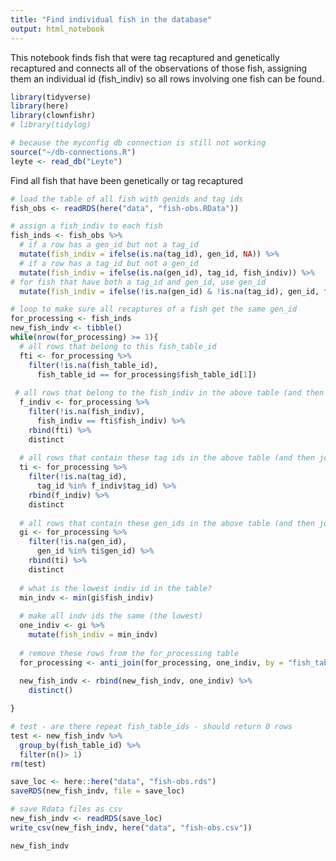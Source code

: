 ```yaml
---
title: "Find individual fish in the database"
output: html_notebook
---
```

This notebook finds fish that were tag recaptured and genetically recaptured and connects all of the observations of those fish, assigning them an individual id (fish_indiv) so all rows involving one fish can be found.

```r
library(tidyverse)
library(here)
library(clownfishr)
# library(tidylog)

# because the myconfig db connection is still not working
source("~/db-connections.R")
leyte <- read_db("Leyte")
```

Find all fish that have been genetically or tag recaptured
```r
# load the table of all fish with genids and tag ids
fish_obs <- readRDS(here("data", "fish-obs.RData"))

# assign a fish_indiv to each fish
fish_inds <- fish_obs %>% 
  # if a row has a gen_id but not a tag_id
  mutate(fish_indiv = ifelse(is.na(tag_id), gen_id, NA)) %>% 
  # if a row has a tag_id but not a gen_id
  mutate(fish_indiv = ifelse(is.na(gen_id), tag_id, fish_indiv)) %>% 
# for fish that have both a tag_id and gen_id, use gen_id
  mutate(fish_indiv = ifelse(!is.na(gen_id) & !is.na(tag_id), gen_id, fish_indiv))

# loop to make sure all recaptures of a fish get the same gen_id
for_processing <- fish_inds
new_fish_indv <- tibble()
while(nrow(for_processing) >= 1){
  # all rows that belong to this fish_table_id
  fti <- for_processing %>% 
    filter(!is.na(fish_table_id), 
      fish_table_id == for_processing$fish_table_id[1])
  
 # all rows that belong to the fish_indiv in the above table (and then join the above table)
  f_indiv <- for_processing %>% 
    filter(!is.na(fish_indiv), 
      fish_indiv == fti$fish_indiv) %>% 
    rbind(fti) %>% 
    distinct
  
  # all rows that contain these tag ids in the above table (and then join the above table)
  ti <- for_processing %>% 
    filter(!is.na(tag_id),
      tag_id %in% f_indiv$tag_id) %>% 
    rbind(f_indiv) %>% 
    distinct
  
  # all rows that contain these gen_ids in the above table (and then join the above table)
  gi <- for_processing %>% 
    filter(!is.na(gen_id), 
      gen_id %in% ti$gen_id) %>% 
    rbind(ti) %>% 
    distinct
  
  # what is the lowest indiv id in the table?
  min_indv <- min(gi$fish_indiv)
  
  # make all indv ids the same (the lowest)
  one_indiv <- gi %>% 
    mutate(fish_indiv = min_indv)
  
  # remove these rows from the for_processing table
  for_processing <- anti_join(for_processing, one_indiv, by = "fish_table_id")
  
  new_fish_indv <- rbind(new_fish_indv, one_indiv) %>% 
    distinct()

}

# test - are there repeat fish_table_ids - should return 0 rows
test <- new_fish_indv %>% 
  group_by(fish_table_id) %>% 
  filter(n()> 1)
rm(test)

save_loc <- here::here("data", "fish-obs.rds")
saveRDS(new_fish_indv, file = save_loc)

# save Rdata files as csv
new_fish_indv <- readRDS(save_loc)
write_csv(new_fish_indv, here("data", "fish-obs.csv"))

new_fish_indv
```


